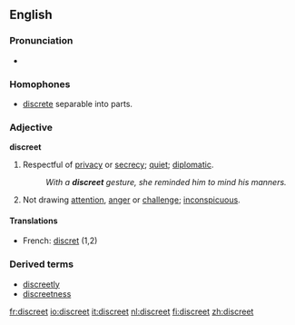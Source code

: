 ==English==

===Pronunciation===
*{{audio|en-us-discreet.ogg|Audio (US)}}

===Homophones===
*[[discrete]] separable into parts.

===Adjective===
'''discreet'''
# Respectful of [[privacy]] or [[secrecy]]; [[quiet]]; [[diplomatic]]. 
#:''With a '''discreet''' gesture, she reminded him to mind his manners.''
# Not drawing [[attention]], [[anger]] or [[challenge]]; [[inconspicuous]].

====Translations====
*French: [[discret]] (1,2)

===Derived terms===
*[[discreetly]]
*[[discreetness]]

[[fr:discreet]]
[[io:discreet]]
[[it:discreet]]
[[nl:discreet]]
[[fi:discreet]]
[[zh:discreet]]
